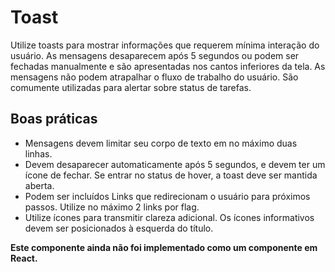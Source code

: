 # Toast

Utilize toasts para mostrar informações que requerem mínima interação do usuário. As mensagens desaparecem após 5 segundos ou podem ser fechadas manualmente e são apresentadas nos cantos inferiores da tela. As mensagens não podem atrapalhar o fluxo de trabalho do usuário. São comumente utilizadas para alertar sobre status de tarefas.

## Boas práticas

- Mensagens devem limitar seu corpo de texto em no máximo duas linhas.
- Devem desaparecer automaticamente após 5 segundos, e devem ter um ícone de fechar. Se entrar no status de hover, a toast deve ser mantida aberta.
- Podem ser incluídos Links que redirecionam o usuário para próximos passos. Utilize no máximo 2 links por flag.
- Utilize ícones para transmitir clareza adicional. Os ícones informativos devem ser posicionados à esquerda do título.

**Este componente ainda não foi implementado como um componente em React.**
